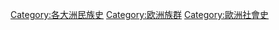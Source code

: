 [[Category:各大洲民族史|Category:各大洲民族史]]
[[Category:欧洲族群|Category:欧洲族群]]
[[Category:歐洲社會史|Category:歐洲社會史]]